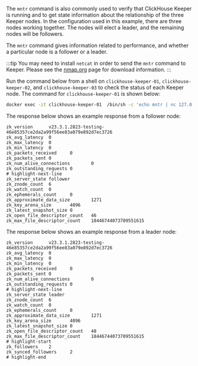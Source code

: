 The `mntr` command is also commonly used to verify that ClickHouse Keeper is
running and to get state information about the relationship of the three Keeper nodes.
In the configuration used in this example, there are three nodes working together.
The nodes will elect a leader, and the remaining nodes will be followers.

The `mntr` command gives information related to performance, and whether a particular
node is a follower or a leader.

:::tip
You may need to install `netcat` in order to send the `mntr` command to Keeper.
Please see the [nmap.org](https://nmap.org/ncat/) page for download information.
:::

Run the command below from a shell on `clickhouse-keeper-01`, `clickhouse-keeper-02`, and
`clickhouse-keeper-03` to check the status of each Keeper node. The command
for `clickhouse-keeper-01` is shown below:

```bash
docker exec -it clickhouse-keeper-01  /bin/sh -c 'echo mntr | nc 127.0.0.1 9181'
```

The response below shows an example response from a follower node:

```response title="Response"
zk_version      v23.3.1.2823-testing-46e85357ce2da2a99f56ee83a079e892d7ec3726
zk_avg_latency  0
zk_max_latency  0
zk_min_latency  0
zk_packets_received     0
zk_packets_sent 0
zk_num_alive_connections        0
zk_outstanding_requests 0
# highlight-next-line
zk_server_state follower
zk_znode_count  6
zk_watch_count  0
zk_ephemerals_count     0
zk_approximate_data_size        1271
zk_key_arena_size       4096
zk_latest_snapshot_size 0
zk_open_file_descriptor_count   46
zk_max_file_descriptor_count    18446744073709551615
```

The response below shows an example response from a leader node:

```response title="Response"
zk_version      v23.3.1.2823-testing-46e85357ce2da2a99f56ee83a079e892d7ec3726
zk_avg_latency  0
zk_max_latency  0
zk_min_latency  0
zk_packets_received     0
zk_packets_sent 0
zk_num_alive_connections        0
zk_outstanding_requests 0
# highlight-next-line
zk_server_state leader
zk_znode_count  6
zk_watch_count  0
zk_ephemerals_count     0
zk_approximate_data_size        1271
zk_key_arena_size       4096
zk_latest_snapshot_size 0
zk_open_file_descriptor_count   48
zk_max_file_descriptor_count    18446744073709551615
# highlight-start
zk_followers    2
zk_synced_followers     2
# highlight-end
```
